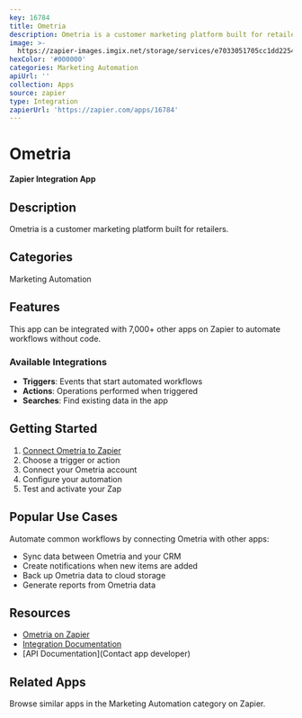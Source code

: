 ```yaml
---
key: 16784
title: Ometria
description: Ometria is a customer marketing platform built for retailers.
image: >-
  https://zapier-images.imgix.net/storage/services/e7033051705cc1dd2254049f9bde456d.png?auto=format%2Ccompress&ixlib=python-3.0.0&q=50
hexColor: '#000000'
categories: Marketing Automation
apiUrl: ''
collection: Apps
source: zapier
type: Integration
zapierUrl: 'https://zapier.com/apps/16784'
---
```

# Ometria

**Zapier Integration App**

## Description

Ometria is a customer marketing platform built for retailers.

## Categories

Marketing Automation

## Features

This app can be integrated with 7,000+ other apps on Zapier to automate workflows without code.

### Available Integrations

- **Triggers**: Events that start automated workflows
- **Actions**: Operations performed when triggered
- **Searches**: Find existing data in the app

## Getting Started

1. [Connect Ometria to Zapier](https://zapier.com/apps/16784)
2. Choose a trigger or action
3. Connect your Ometria account
4. Configure your automation
5. Test and activate your Zap

## Popular Use Cases

Automate common workflows by connecting Ometria with other apps:

- Sync data between Ometria and your CRM
- Create notifications when new items are added
- Back up Ometria data to cloud storage
- Generate reports from Ometria data

## Resources

- [Ometria on Zapier](https://zapier.com/apps/16784)
- [Integration Documentation](https://zapier.com/apps/16784/integrations)
- [API Documentation](Contact app developer)

## Related Apps

Browse similar apps in the Marketing Automation category on Zapier.
